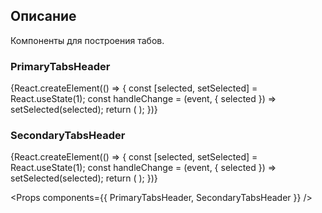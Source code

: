 




<Meta title='Компоненты|Tabs' />

<Title>
    Tabs ({name}@{version})
</Title>

## Описание

Компоненты для построения табов.

### PrimaryTabsHeader

<Story name='PrimaryTabsHeader'>
    {React.createElement(() => {
        const [selected, setSelected] = React.useState(1);
        const handleChange = (event, { selected }) => setSelected(selected);
        return (
            <PrimaryTabsHeader
                titles={titles}
                selected={selected}
                scrollable={boolean('scrollable', false)}
                gaps={select('gaps', ['default', 'wide'], 'default')}
                onChange={handleChange}
            />
        );
    })}
</Story>

### SecondaryTabsHeader

<Story name='SecondaryTabsHeader'>
    {React.createElement(() => {
        const [selected, setSelected] = React.useState(1);
        const handleChange = (event, { selected }) => setSelected(selected);
        return (
            <SecondaryTabsHeader
                titles={titles}
                selected={selected}
                scrollable={boolean('scrollable', false)}
                onChange={handleChange}
            />
        );
    })}
</Story>

<Props components={{
    PrimaryTabsHeader,
    SecondaryTabsHeader
}} />
